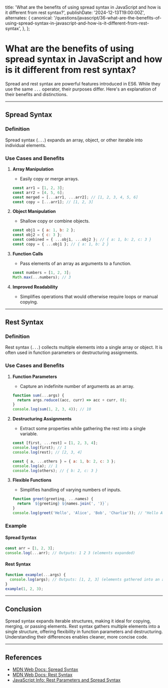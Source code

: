 
  title:
    'What are the benefits of using spread syntax in JavaScript and how is it different from rest syntax?',
  publishDate: '2024-12-13T19:00:00Z',
  alternates: {
    canonical:
      '/questions/javascript/36-what-are-the-benefits-of-using-spread-syntax-in-javascript-and-how-is-it-different-from-rest-syntax',
  },
};

# What are the benefits of using spread syntax in JavaScript and how is it different from rest syntax?

Spread and rest syntax are powerful features introduced in ES6. While they use the same `...` operator, their purposes differ. Here's an explanation of their benefits and distinctions.

---

## **Spread Syntax**

### **Definition**

Spread syntax (`...`) expands an array, object, or other iterable into individual elements.

### **Use Cases and Benefits**

1. **Array Manipulation**

   - Easily copy or merge arrays.

   ```javascript
   const arr1 = [1, 2, 3];
   const arr2 = [4, 5, 6];
   const merged = [...arr1, ...arr2]; // [1, 2, 3, 4, 5, 6]
   const copy = [...arr1]; // [1, 2, 3]
   ```

2. **Object Manipulation**

   - Shallow copy or combine objects.

   ```javascript
   const obj1 = { a: 1, b: 2 };
   const obj2 = { c: 3 };
   const combined = { ...obj1, ...obj2 }; // { a: 1, b: 2, c: 3 }
   const copy = { ...obj1 }; // { a: 1, b: 2 }
   ```

3. **Function Calls**

   - Pass elements of an array as arguments to a function.

   ```javascript
   const numbers = [1, 2, 3];
   Math.max(...numbers); // 3
   ```

4. **Improved Readability**
   - Simplifies operations that would otherwise require loops or manual copying.

---

## **Rest Syntax**

### **Definition**

Rest syntax (`...`) collects multiple elements into a single array or object. It is often used in function parameters or destructuring assignments.

### **Use Cases and Benefits**

1. **Function Parameters**

   - Capture an indefinite number of arguments as an array.

   ```javascript
   function sum(...args) {
     return args.reduce((acc, curr) => acc + curr, 0);
   }
   console.log(sum(1, 2, 3, 4)); // 10
   ```

2. **Destructuring Assignments**

   - Extract some properties while gathering the rest into a single variable.

   ```javascript
   const [first, ...rest] = [1, 2, 3, 4];
   console.log(first); // 1
   console.log(rest); // [2, 3, 4]

   const { a, ...others } = { a: 1, b: 2, c: 3 };
   console.log(a); // 1
   console.log(others); // { b: 2, c: 3 }
   ```

3. **Flexible Functions**

   - Simplifies handling of varying numbers of inputs.

   ```javascript
   function greet(greeting, ...names) {
     return `${greeting} ${names.join(', ')}`;
   }
   console.log(greet('Hello', 'Alice', 'Bob', 'Charlie')); // "Hello Alice, Bob, Charlie"
   ```

### **Example**

#### Spread Syntax

```javascript
const arr = [1, 2, 3];
console.log(...arr); // Outputs: 1 2 3 (elements expanded)
```

#### Rest Syntax

```javascript
function example(...args) {
  console.log(args); // Outputs: [1, 2, 3] (elements gathered into an array)
}
example(1, 2, 3);
```

---

## **Conclusion**

Spread syntax expands iterable structures, making it ideal for copying, merging, or passing elements. Rest syntax gathers multiple elements into a single structure, offering flexibility in function parameters and destructuring. Understanding their differences enables cleaner, more concise code.

---

## **References**

- [MDN Web Docs: Spread Syntax](https://developer.mozilla.org/en-US/docs/Web/JavaScript/Reference/Operators/Spread_syntax)
- [MDN Web Docs: Rest Syntax](https://developer.mozilla.org/en-US/docs/Web/JavaScript/Reference/Functions/rest_parameters)
- [JavaScript Info: Rest Parameters and Spread Syntax](https://javascript.info/rest-parameters-spread)

<GithubEdit link='/questions/javascript/36-what-are-the-benefits-of-using-spread-syntax-in-javascript-and-how-is-it-different-from-rest-syntax/page.mdx' />
